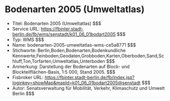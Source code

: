 # Bodenarten 2005 (Umweltatlas)
- Titel: Bodenarten 2005 (Umweltatlas) $$$
- Service URL: https://fbinter.stadt-berlin.de/fb/wms/senstadt/k01_06_01bodart2005 $$$
- Typ: WMS $$$
- Name: bodenarten-2005-umweltatlas-wms-ce5a8771 $$$
- Stichworte: Berlin,Boden,Bodenarten,Bodenkundliche Kennwerte,Feinboden,Geodaten,Grobboden,Karten,Oberboden,Sand,Schluff,Ton,Torfarten,Umweltatlas,Unterboden $$$
- Anmerkung: Darstellung der Bodenarten auf Block- und Blockteilflächen-Basis, 1:5 000, Stand 2005. $$$
- Fisbroker URL: https://fbinter.stadt-berlin.de/fb/index.jsp?loginkey=showMap&mapId=k01_06_01bodart2005@senstadt $$$
- Autor: Senatsverwaltung für Mobilität, Verkehr, Klimaschutz und Umwelt Berlin $$$
